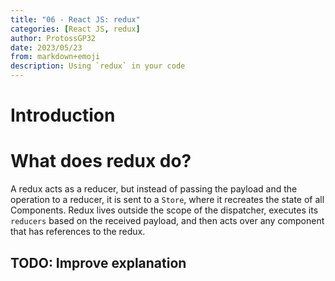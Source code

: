 ```yaml
---
title: "06 - React JS: redux"
categories: [React JS, redux]
author: ProtossGP32
date: 2023/05/23
from: markdown+emoji
description: Using `redux` in your code
---
```

# Introduction

# What does redux do?
A redux acts as a reducer, but instead of passing the payload and the operation to a reducer, it is sent to a `Store`, where it recreates the state of all Components. Redux lives outside the scope of the dispatcher, executes its `reducers` based on the received payload, and then acts over any component that has references to the redux.

:::{.callout-warning}
## TODO: Improve explanation
:::
